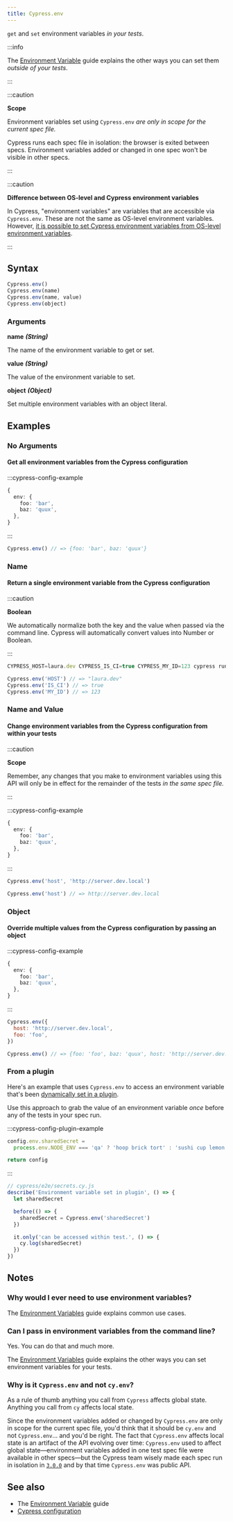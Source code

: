 ```yaml
---
title: Cypress.env
---
```


`get` and `set` environment variables _in your tests_.

:::info

The [Environment Variable](/guides/guides/environment-variables) guide explains
the other ways you can set them _outside of your tests_.

:::

:::caution

<strong>Scope</strong>

Environment variables set using `Cypress.env` _are only in scope for the current
spec file._

Cypress runs each spec file in isolation: the browser is exited between specs.
Environment variables added or changed in one spec won't be visible in other
specs.

:::

:::caution

<strong>
  Difference between OS-level and Cypress environment variables
</strong>

In Cypress, "environment variables" are variables that are accessible via
`Cypress.env`. These are not the same as OS-level environment variables.
However,
[it is possible to set Cypress environment variables from OS-level environment variables](/guides/guides/environment-variables.html#Option-3-CYPRESS).

:::

## Syntax

```javascript
Cypress.env()
Cypress.env(name)
Cypress.env(name, value)
Cypress.env(object)
```

### Arguments

**<Icon name="angle-right" /> name** **_(String)_**

The name of the environment variable to get or set.

**<Icon name="angle-right" /> value** **_(String)_**

The value of the environment variable to set.

**<Icon name="angle-right" /> object** **_(Object)_**

Set multiple environment variables with an object literal.

## Examples

### No Arguments

#### Get all environment variables from the Cypress configuration

:::cypress-config-example

```ts
{
  env: {
    foo: 'bar',
    baz: 'quux',
  },
}
```

:::

```javascript
Cypress.env() // => {foo: 'bar', baz: 'quux'}
```

### Name

#### Return a single environment variable from the Cypress configuration

:::caution

<strong>Boolean</strong>

We automatically normalize both the key and the value when passed via the
command line. Cypress will automatically convert values into Number or Boolean.

:::

```javascript
CYPRESS_HOST=laura.dev CYPRESS_IS_CI=true CYPRESS_MY_ID=123 cypress run
```

```javascript
Cypress.env('HOST') // => "laura.dev"
Cypress.env('IS_CI') // => true
Cypress.env('MY_ID') // => 123
```

### Name and Value

#### Change environment variables from the Cypress configuration from within your tests

:::caution

<strong>Scope</strong>

Remember, any changes that you make to environment variables using this API will
only be in effect for the remainder of the tests _in the same spec file._

:::

:::cypress-config-example

```ts
{
  env: {
    foo: 'bar',
    baz: 'quux',
  },
}
```

:::

```javascript
Cypress.env('host', 'http://server.dev.local')

Cypress.env('host') // => http://server.dev.local
```

### Object

#### Override multiple values from the Cypress configuration by passing an object

:::cypress-config-example

```ts
{
  env: {
    foo: 'bar',
    baz: 'quux',
  },
}
```

:::

```javascript
Cypress.env({
  host: 'http://server.dev.local',
  foo: 'foo',
})

Cypress.env() // => {foo: 'foo', baz: 'quux', host: 'http://server.dev.local'}
```

### From a plugin

<WarningPluginsFile />

Here's an example that uses `Cypress.env` to access an environment variable
that's been
[dynamically set in a plugin](/guides/guides/environment-variables#Option-5-Plugins).

Use this approach to grab the value of an environment variable _once_ before any
of the tests in your spec run.

:::cypress-config-plugin-example

```js
config.env.sharedSecret =
  process.env.NODE_ENV === 'qa' ? 'hoop brick tort' : 'sushi cup lemon'

return config
```

:::

```js
// cypress/e2e/secrets.cy.js
describe('Environment variable set in plugin', () => {
  let sharedSecret

  before(() => {
    sharedSecret = Cypress.env('sharedSecret')
  })

  it.only('can be accessed within test.', () => {
    cy.log(sharedSecret)
  })
})
```

## Notes

### Why would I ever need to use environment variables?

The [Environment Variables](/guides/guides/environment-variables) guide explains
common use cases.

### Can I pass in environment variables from the command line?

Yes. You can do that and much more.

The [Environment Variables](/guides/guides/environment-variables) guide explains
the other ways you can set environment variables for your tests.

### Why is it `Cypress.env` and not `cy.env`?

As a rule of thumb anything you call from `Cypress` affects global state.
Anything you call from `cy` affects local state.

Since the environment variables added or changed by `Cypress.env` are only in
scope for the current spec file, you'd think that it should be `cy.env` and not
`Cypress.env`&hellip; and you'd be right. The fact that `Cypress.env` affects
local state is an artifact of the API evolving over time: `Cypress.env` used to
affect global state&mdash;environment variables added in one test spec file were
available in other specs&mdash;but the Cypress team wisely made each spec run in
isolation in [`3.0.0`](/guides/references/changelog#3-0-0) and by that time
`Cypress.env` was public API.

## See also

- The [Environment Variable](/guides/guides/environment-variables) guide
- [Cypress configuration](/guides/references/configuration)
